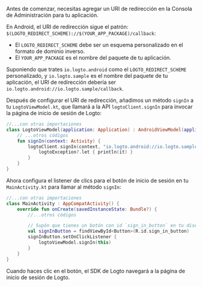 
Antes de comenzar, necesitas agregar un URI de redirección en la Consola de Administración para tu aplicación.

En Android, el URI de redirección sigue el patrón: `$(LOGTO_REDIRECT_SCHEME)://$(YOUR_APP_PACKAGE)/callback`:

- El `LOGTO_REDIRECT_SCHEME` debe ser un esquema personalizado en el formato de dominio inverso.
- El `YOUR_APP_PACKAGE` es el nombre del paquete de tu aplicación.

Suponiendo que trates `io.logto.android` como el `LOGTO_REDIRECT_SCHEME` personalizado, y `io.logto.sample` es el nombre del paquete de tu aplicación, el URI de redirección debería ser `io.logto.android://io.logto.sample/callback`.

<ConfigureRedirectUri
  figureSrc={redirectUriFigure}
  redirectUri="io.logto.android://io.logto.sample/callback"
/>

Después de configurar el URI de redirección, añadimos un método `signIn` a tu `LogtoViewModel.kt`, que llamará a la API `logtoClient.signIn` para invocar la página de inicio de sesión de Logto:

```kotlin
//...con otras importaciones
class LogtoViewModel(application: Application) : AndroidViewModel(application) {
    // ...otros códigos
    fun signIn(context: Activity) {
        logtoClient.signIn(context, "io.logto.android://io.logto.sample/callback") { logtoException ->
            logtoException?.let { println(it) }
        }
    }
}
```

Ahora configura el listener de clics para el botón de inicio de sesión en tu `MainActivity.kt` para llamar al método `signIn`:

```kotlin
//...con otras importaciones
class MainActivity : AppCompatActivity() {
    override fun onCreate(savedInstanceState: Bundle?) {
        //...otros códigos

        // Supón que tienes un botón con id `sign_in_button` en tu diseño
        val signInButton = findViewById<Button>(R.id.sign_in_button)
        signInButton.setOnClickListener {
            logtoViewModel.signIn(this)
        }
    }
}
```

Cuando haces clic en el botón, el SDK de Logto navegará a la página de inicio de sesión de Logto.
